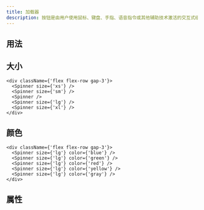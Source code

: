```yaml
---
title: 加载器
description: 按钮是由用户使用鼠标、键盘、手指、语音指令或其他辅助技术激活的交互式组件。一旦被激活，它就会执行一个可编程的操作，例如提交一个表单或打开一个对话框。
---
```


## 用法

<Showcase componentName="Spinner" />

## 大小

```tsx preview editable
<div className={'flex flex-row gap-3'}>
  <Spinner size={'xs'} />
  <Spinner size={'sm'} />
  <Spinner />
  <Spinner size={'lg'} />
  <Spinner size={'xl'} />
</div>
```

## 颜色

```tsx preview editable
<div className={'flex flex-row gap-3'}>
  <Spinner size={'lg'} color={'blue'} />
  <Spinner size={'lg'} color={'green'} />
  <Spinner size={'lg'} color={'red'} />
  <Spinner size={'lg'} color={'yellow'} />
  <Spinner size={'lg'} color={'gray'} />
</div>
```

## 属性

<PropsTable componentName="Spinner" />
